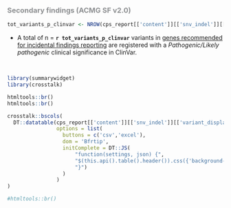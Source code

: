 
###  <span style="color:#8E9092"><b>Secondary findings</b> (ACMG SF v2.0)</span>


```r

tot_variants_p_clinvar <- NROW(cps_report[['content']][['snv_indel']][['variant_display']][['sf']])

```

*  A total of n = __`r tot_variants_p_clinvar`__ variants in [genes recommended for incidental findings reporting](https://www.ncbi.nlm.nih.gov/clinvar/docs/acmg/) are registered with a <i>Pathogenic/Likely pathogenic</i> clinical significance in ClinVar.

<br>

```r
library(summarywidget)
library(crosstalk)

htmltools::br()
htmltools::br()

crosstalk::bscols(
  DT::datatable(cps_report[['content']][['snv_indel']][['variant_display']][['sf']], escape=F,extensions=c("Buttons","Responsive"), width = "100%",
                options = list(
                  buttons = c('csv','excel'),
                  dom = 'Bfrtip',
                  initComplete = DT::JS(
                      "function(settings, json) {",
                      "$(this.api().table().header()).css({'background-color': '#8E9092', 'color': '#fff'});",
                      "}")
                  )
                )
)

#htmltools::br()

```
